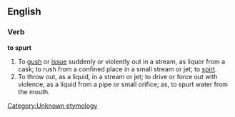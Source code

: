 ==English==
===Verb===
'''to spurt'''

#To [[gush]] or [[issue]] suddenly or violently out in a stream, as liquor from a cask; to rush from a confined place in a small stream or jet; to [[spirt]].
#To throw out, as a liquid, in a stream or jet; to drive or force out with violence, as a liquid from a pipe or small orifice; as, to spurt water from the mouth.

[[Category:Unknown etymology]]